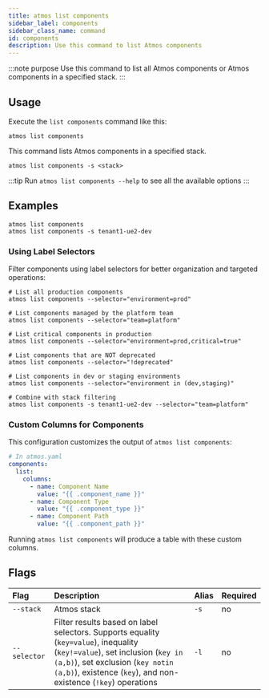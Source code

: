 ```yaml
---
title: atmos list components
sidebar_label: components
sidebar_class_name: command
id: components
description: Use this command to list Atmos components
---
```


:::note purpose
Use this command to list all Atmos components or Atmos components in a specified stack.
:::

<Screengrab title="atmos list components --help" slug="atmos-list-components--help" />

## Usage

Execute the `list components` command like this:

```shell
atmos list components
```

This command lists Atmos components in a specified stack.

```shell
atmos list components -s <stack>
```

:::tip
Run `atmos list components --help` to see all the available options
:::

## Examples

```shell
atmos list components
atmos list components -s tenant1-ue2-dev
```

### Using Label Selectors

Filter components using label selectors for better organization and targeted operations:

```shell
# List all production components
atmos list components --selector="environment=prod"

# List components managed by the platform team
atmos list components --selector="team=platform"

# List critical components in production
atmos list components --selector="environment=prod,critical=true"

# List components that are NOT deprecated
atmos list components --selector="!deprecated"

# List components in dev or staging environments
atmos list components --selector="environment in (dev,staging)"

# Combine with stack filtering
atmos list components -s tenant1-ue2-dev --selector="team=platform"
```

### Custom Columns for Components

This configuration customizes the output of `atmos list components`:

```yaml
# In atmos.yaml
components:
  list:
    columns:
      - name: Component Name
        value: "{{ .component_name }}"
      - name: Component Type
        value: "{{ .component_type }}"
      - name: Component Path
        value: "{{ .component_path }}"
```
Running `atmos list components` will produce a table with these custom columns.

## Flags

| Flag             | Description                                                                                                                                                                                                                               | Alias | Required |
|:-----------------|:------------------------------------------------------------------------------------------------------------------------------------------------------------------------------------------------------------------------------------------|:------|:---------|
| `--stack`        | Atmos stack                                                                                                                                                                                                                               | `-s`  | no       |
| `--selector`     | Filter results based on label selectors. Supports equality (`key=value`), inequality (`key!=value`), set inclusion (`key in (a,b)`), set exclusion (`key notin (a,b)`), existence (`key`), and non-existence (`!key`) operations | `-l`  | no       |
